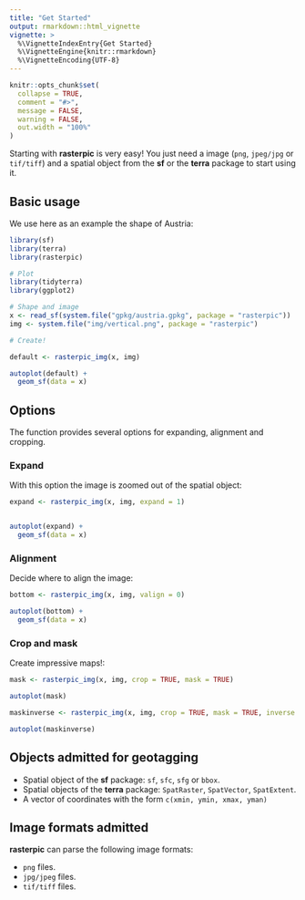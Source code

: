 ```yaml
---
title: "Get Started"
output: rmarkdown::html_vignette
vignette: >
  %\VignetteIndexEntry{Get Started}
  %\VignetteEngine{knitr::rmarkdown}
  %\VignetteEncoding{UTF-8}
---
```


```r
knitr::opts_chunk$set(
  collapse = TRUE,
  comment = "#>",
  message = FALSE,
  warning = FALSE,
  out.width = "100%"
)
```

Starting with **rasterpic** is very easy! You just need a image (`png`,
`jpeg/jpg` or `tif/tiff`) and a spatial object from the **sf** or the **terra**
package to start using it.

## Basic usage

We use here as an example the shape of Austria:

```r
library(sf)
library(terra)
library(rasterpic)

# Plot
library(tidyterra)
library(ggplot2)

# Shape and image
x <- read_sf(system.file("gpkg/austria.gpkg", package = "rasterpic"))
img <- system.file("img/vertical.png", package = "rasterpic")

# Create!

default <- rasterpic_img(x, img)

autoplot(default) +
  geom_sf(data = x)
```

## Options

The function provides several options for expanding, alignment and cropping.

### Expand

With this option the image is zoomed out of the spatial object:

```r
expand <- rasterpic_img(x, img, expand = 1)


autoplot(expand) +
  geom_sf(data = x)
```

### Alignment

Decide where to align the image:

```r
bottom <- rasterpic_img(x, img, valign = 0)

autoplot(bottom) +
  geom_sf(data = x)
```

### Crop and mask

Create impressive maps!:

```r
mask <- rasterpic_img(x, img, crop = TRUE, mask = TRUE)

autoplot(mask)

maskinverse <- rasterpic_img(x, img, crop = TRUE, mask = TRUE, inverse = TRUE)

autoplot(maskinverse)
```

## Objects admitted for geotagging

-   Spatial object of the **sf** package: `sf`, `sfc`, `sfg` or `bbox`.
-   Spatial objects of the **terra** package: `SpatRaster`, `SpatVector`,
    `SpatExtent`.
-   A vector of coordinates with the form `c(xmin, ymin, xmax, yman)`

## Image formats admitted

**rasterpic** can parse the following image formats:

-   `png` files.
-   `jpg/jpeg` files.
-   `tif/tiff` files.
